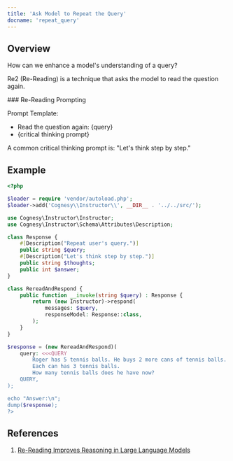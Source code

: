 ---
title: 'Ask Model to Repeat the Query'
docname: 'repeat_query'
---

## Overview

How can we enhance a model's understanding of a query?

Re2 (Re-Reading) is a technique that asks the model to read the question again.

<Tip>
### Re-Reading Prompting

Prompt Template:
 - Read the question again: {query}
 - {critical thinking prompt}

A common critical thinking prompt is: "Let's think step by step."
</Tip>

## Example

```php
<?php

$loader = require 'vendor/autoload.php';
$loader->add('Cognesy\\Instructor\\', __DIR__ . '../../src/');

use Cognesy\Instructor\Instructor;
use Cognesy\Instructor\Schema\Attributes\Description;

class Response {
    #[Description("Repeat user's query.")]
    public string $query;
    #[Description("Let's think step by step.")]
    public string $thoughts;
    public int $answer;
}

class RereadAndRespond {
    public function __invoke(string $query) : Response {
        return (new Instructor)->respond(
            messages: $query,
            responseModel: Response::class,
        );
    }
}

$response = (new RereadAndRespond)(
    query: <<<QUERY
        Roger has 5 tennis balls. He buys 2 more cans of tennis balls.
        Each can has 3 tennis balls.
        How many tennis balls does he have now?
    QUERY,
);

echo "Answer:\n";
dump($response);
?>
```

## References

 1. [Re-Reading Improves Reasoning in Large Language Models](https://arxiv.org/abs/2309.06275)
